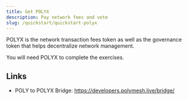 ```yaml
---
title: Get POLYX
description: Pay network fees and vote
slug: /quickstart/quickstart-polyx
---
```



POLYX is the network transaction fees token as well as the governance token that helps decentralize network management.

You will need POLYX to complete the exercises.



## Links

- POLY to POLYX Bridge: https://developers.polymesh.live/bridge/ 

